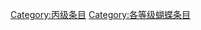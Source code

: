 {{catmore1|[[Wikipedia:蝴蝶专题|Wikipedia:蝴蝶专题]]}}
{{Articles by Quality| topic=蝴蝶|project=蝴蝶|format=TOC}}
{{Wikipedia category}}
{{emptycat}}
[[Category:丙级条目|Category:丙级条目]]
[[Category:各等级蝴蝶条目|Category:各等级蝴蝶条目]]